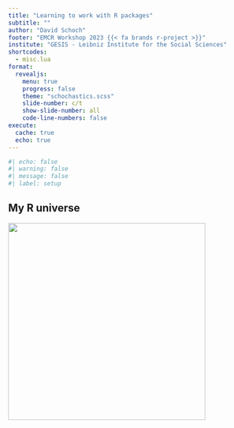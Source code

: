```yaml
---
title: "Learning to work with R packages"
subtitle: ""
author: "David Schoch"
footer: "EMCR Workshop 2023 {{< fa brands r-project >}}"
institute: "GESIS - Leibniz Institute for the Social Sciences"
shortcodes:
  - misc.lua
format: 
  revealjs: 
    menu: true
    progress: false
    theme: "schochastics.scss"
    slide-number: c/t
    show-slide-number: all
    code-line-numbers: false
execute: 
  cache: true
  echo: true
---
```

```r
#| echo: false
#| warning: false
#| message: false
#| label: setup

```

## My R universe

<img src="img/hex_bg.png" width="400">

